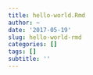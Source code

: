 ```yaml
---
title: hello-world.Rmd
author: ~
date: '2017-05-19'
slug: hello-world-rmd
categories: []
tags: []
subtitle: ''
---
```


